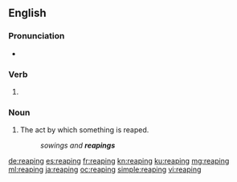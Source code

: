 ==English==

===Pronunciation===
* {{rhymes|iːpɪŋ|lang=en}}

===Verb===
{{head|en|present participle}}

# {{present participle of|reap|lang=en|nocat=1}}

===Noun===
{{en-noun}}

# The act by which something is reaped.
#: ''sowings and '''reapings'''''

[[de:reaping]]
[[es:reaping]]
[[fr:reaping]]
[[kn:reaping]]
[[ku:reaping]]
[[mg:reaping]]
[[ml:reaping]]
[[ja:reaping]]
[[oc:reaping]]
[[simple:reaping]]
[[vi:reaping]]
